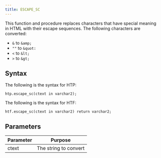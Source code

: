 ```yaml
---
title: ESCAPE_SC
---
```


This function and procedure replaces characters that have special meaning in HTML with their escape sequences. The following characters are converted:

- `&` to `&amp;`
- `""` to `&quot:`
- `<` to `&lt;`
- `>` to `&gt;`

## Syntax

The following is the syntax for HTP:

```
htp.escape_sc(ctext in varchar2);
```

The following is the syntax for HTF:

```
htf.escape_sc(ctext in varchar2) return varchar2;
```

## Parameters

| Parameter | Purpose  |
| --------- | -------- |
| ctext | The string to convert |
